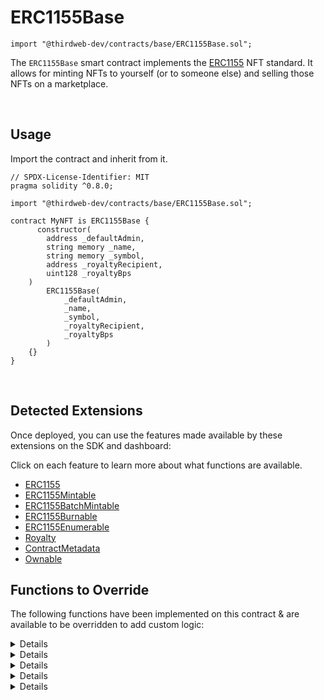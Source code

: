 
# ERC1155Base

```solidity
import "@thirdweb-dev/contracts/base/ERC1155Base.sol";
```

The `ERC1155Base` smart contract implements the [ERC1155](https://eips.ethereum.org/EIPS/eip-1155) NFT standard.
It allows for minting NFTs to yourself (or to someone else) and selling those NFTs on a marketplace.

<GithubButtonLink
  href="https://github.com/thirdweb-dev/contracts/blob/main/contracts/base/ERC1155Base.sol"
/>

<br/>

## Usage

Import the contract and inherit from it.

```solidity
// SPDX-License-Identifier: MIT
pragma solidity ^0.8.0;

import "@thirdweb-dev/contracts/base/ERC1155Base.sol";

contract MyNFT is ERC1155Base {
	  constructor(
        address _defaultAdmin,
        string memory _name,
        string memory _symbol,
        address _royaltyRecipient,
        uint128 _royaltyBps
    )
        ERC1155Base(
            _defaultAdmin,
            _name,
            _symbol,
            _royaltyRecipient,
            _royaltyBps
        )
    {}
}
```

<br/>

## Detected Extensions

Once deployed, you can use the features made available by these extensions on the SDK and dashboard:

Click on each feature to learn more about what functions are available.

- [ERC1155](/solidity/extensions/erc1155)
- [ERC1155Mintable](/solidity/extensions/erc1155mintable)
- [ERC1155BatchMintable](/solidity/extensions/erc1155batchmintable)
- [ERC1155Burnable](/solidity/extensions/erc1155burnable)
- [ERC1155Enumerable](/solidity/extensions/erc1155enumerable)
- [Royalty](/solidity/extensions/royalty)
- [ContractMetadata](/solidity/extensions/contractmetadata)
- [Ownable](/solidity/extensions/ownable)

## Functions to Override

The following functions have been implemented on this contract & are available to be overridden to add custom logic:

<Details id="uri" summary="uri">

```solidity
    /// @notice Returns the metadata URI for the given tokenId.
    function uri(uint256 _tokenId) public view virtual override returns (string memory) {
        string memory uriForToken = _uri[_tokenId];
        if (bytes(uriForToken).length > 0) {
            return uriForToken;
        }

        string memory batchUri = _getBaseURI(_tokenId);
        return string(abi.encodePacked(batchUri, _tokenId.toString()));
    }
```
</Details>

<Details id="mintTo" summary="mintTo">

```solidity
    /**
     *  @notice          Lets an authorized address mint NFTs to a recipient.
     *  @dev             - The logic in the `_canMint` function determines whether the caller is authorized to mint NFTs.
     *                   - If `_tokenId == type(uint256).max` a new NFT at tokenId `nextTokenIdToMint` is minted. If the given
     *                     `tokenId < nextTokenIdToMint`, then additional supply of an existing NFT is being minted.
     *
     *  @param _to       The recipient of the NFTs to mint.
     *  @param _tokenId  The tokenId of the NFT to mint.
     *  @param _tokenURI The full metadata URI for the NFTs minted (if a new NFT is being minted).
     *  @param _amount   The amount of the same NFT to mint.
     */
    function mintTo(
        address _to,
        uint256 _tokenId,
        string memory _tokenURI,
        uint256 _amount
    ) public virtual {
        require(_canMint(), "Not authorized to mint.");

        uint256 tokenIdToMint;
        uint256 nextIdToMint = nextTokenIdToMint();

        if (_tokenId == type(uint256).max) {
            tokenIdToMint = nextIdToMint;
            nextTokenIdToMint_ += 1;
            _setTokenURI(nextIdToMint, _tokenURI);
        } else {
            require(_tokenId < nextIdToMint, "invalid id");
            tokenIdToMint = _tokenId;
        }

        _mint(_to, tokenIdToMint, _amount, "");
    }
```
</Details>

<Details id="batchMintTo" summary="batchMintTo">
```solidity
    /**
     *  @notice          Lets an authorized address mint multiple NEW NFTs at once to a recipient.
     *  @dev             The logic in the `_canMint` function determines whether the caller is authorized to mint NFTs.
     *                   If `_tokenIds[i] == type(uint256).max` a new NFT at tokenId `nextTokenIdToMint` is minted. If the given
     *                   `tokenIds[i] < nextTokenIdToMint`, then additional supply of an existing NFT is minted.
     *                   The metadata for each new NFT is stored at `baseURI/{tokenID of NFT}`
     *
     *  @param _to       The recipient of the NFT to mint.
     *  @param _tokenIds The tokenIds of the NFTs to mint.
     *  @param _amounts  The amounts of each NFT to mint.
     *  @param _baseURI  The baseURI for the `n` number of NFTs minted. The metadata for each NFT is `baseURI/tokenId`
     */
    function batchMintTo(
        address _to,
        uint256[] memory _tokenIds,
        uint256[] memory _amounts,
        string memory _baseURI
    ) public virtual {
        require(_canMint(), "Not authorized to mint.");
        require(_amounts.length > 0, "Minting zero tokens.");
        require(_tokenIds.length == _amounts.length, "Length mismatch.");

        uint256 nextIdToMint = nextTokenIdToMint();
        uint256 startNextIdToMint = nextIdToMint;

        uint256 numOfNewNFTs;

        for (uint256 i = 0; i < _tokenIds.length; i += 1) {
            if (_tokenIds[i] == type(uint256).max) {
                _tokenIds[i] = nextIdToMint;

                nextIdToMint += 1;
                numOfNewNFTs += 1;
            } else {
                require(_tokenIds[i] < nextIdToMint, "invalid id");
            }
        }

        if (numOfNewNFTs > 0) {
            _batchMintMetadata(startNextIdToMint, numOfNewNFTs, _baseURI);
        }

        nextTokenIdToMint_ = nextIdToMint;
        _mintBatch(_to, _tokenIds, _amounts, "");
    }
```
</Details>

<Details id="burn" summary="burn">

```solidity
    /**
     *  @notice         Lets an owner or approved operator burn NFTs of the given tokenId.
     *
     *  @param _owner   The owner of the NFT to burn.
     *  @param _tokenId The tokenId of the NFT to burn.
     *  @param _amount  The amount of the NFT to burn.
     */
    function burn(
        address _owner,
        uint256 _tokenId,
        uint256 _amount
    ) external virtual {
        address caller = msg.sender;

        require(caller == _owner || isApprovedForAll[_owner][caller], "Unapproved caller");
        require(balanceOf[_owner][_tokenId] >= _amount, "Not enough tokens owned");

        _burn(_owner, _tokenId, _amount);
    }
```
</Details>

<Details id="burnBatch" summary="burnBatch">

```solidity
    /**
     *  @notice         Lets an owner or approved operator burn NFTs of the given tokenIds.
     *
     *  @param _owner    The owner of the NFTs to burn.
     *  @param _tokenIds The tokenIds of the NFTs to burn.
     *  @param _amounts  The amounts of the NFTs to burn.
     */
    function burnBatch(
        address _owner,
        uint256[] memory _tokenIds,
        uint256[] memory _amounts
    ) external virtual {
        address caller = msg.sender;

        require(caller == _owner || isApprovedForAll[_owner][caller], "Unapproved caller");
        require(_tokenIds.length == _amounts.length, "Length mismatch");

        for (uint256 i = 0; i < _tokenIds.length; i += 1) {
            require(balanceOf[_owner][_tokenIds[i]] >= _amounts[i], "Not enough tokens owned");
        }

        _burnBatch(_owner, _tokenIds, _amounts);
    }
```
</Details>

<Details id="_beforeTokenTransfer" summary="_beforeTokenTransfer">

```solidity
/// @dev Runs before every token transfer / mint / burn.
    function _beforeTokenTransfer(
        address operator,
        address from,
        address to,
        uint256[] memory ids,
        uint256[] memory amounts,
        bytes memory data
    ) internal virtual override {
        super._beforeTokenTransfer(operator, from, to, ids, amounts, data);

        if (from == address(0)) {
            for (uint256 i = 0; i < ids.length; ++i) {
                totalSupply[ids[i]] += amounts[i];
            }
        }

        if (to == address(0)) {
            for (uint256 i = 0; i < ids.length; ++i) {
                totalSupply[ids[i]] -= amounts[i];
            }
        }
    }
```
</Details>
